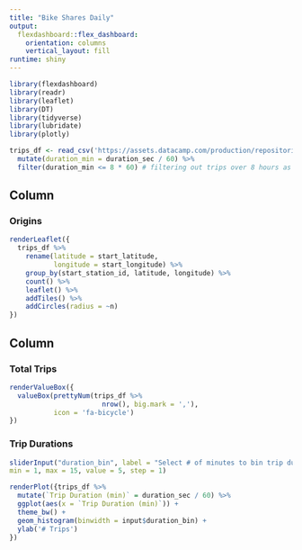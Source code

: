 ```yaml
---
title: "Bike Shares Daily"
output: 
  flexdashboard::flex_dashboard:
    orientation: columns
    vertical_layout: fill
runtime: shiny
---
```


```r
library(flexdashboard)
library(readr)
library(leaflet)
library(DT)
library(tidyverse)
library(lubridate)
library(plotly)

trips_df <- read_csv('https://assets.datacamp.com/production/repositories/1448/datasets/1f12031000b09ad096880bceb61f6ca2fd95e2eb/sanfran_bikeshare_joined_oneday.csv') %>%
  mutate(duration_min = duration_sec / 60) %>%
  filter(duration_min <= 8 * 60) # filtering out trips over 8 hours as suspicious

```

Column {data-width=650}
-----------------------------------------------------------------------

### Origins

```r

renderLeaflet({
  trips_df %>%
    rename(latitude = start_latitude,
           longitude = start_longitude) %>%
    group_by(start_station_id, latitude, longitude) %>%
    count() %>%
    leaflet() %>%
    addTiles() %>%
    addCircles(radius = ~n)
})

```

Column {data-width=350}
-----------------------------------------------------------------------

### Total Trips

```r

renderValueBox({
  valueBox(prettyNum(trips_df %>%
                       nrow(), big.mark = ','), 
           icon = 'fa-bicycle')
})

```

### Trip Durations

```r

sliderInput("duration_bin", label = "Select # of minutes to bin trip durations:",
min = 1, max = 15, value = 5, step = 1)

renderPlot({trips_df %>%
  mutate(`Trip Duration (min)` = duration_sec / 60) %>%
  ggplot(aes(x = `Trip Duration (min)`)) +
  theme_bw() +
  geom_histogram(binwidth = input$duration_bin) +
  ylab('# Trips')
})


```


